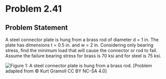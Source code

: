 # Problem 2.41 {.unnumbered}

## Problem Statement

A steel connector plate is hung from a brass rod of diameter d = 1 in. The plate has dimensions t = 0.5 in. and w = 2 in. Considering only bearing stress, find the minimum load that will cause the connector or rod to fail. Assume the failure bearing stress for brass is 70 ksi and for steel is 75 ksi.


![Figure 1: A steel connector plate is hung from a brass rod.](images/169.png){fig-alt="A steel connector plate with a semicircular top is hung from a brass rod of diameter d. The steel plate has a thickness of t and a width of 2t+d."}
\[Problem adapted from © Kurt Gramoll CC BY NC-SA 4.0\]

